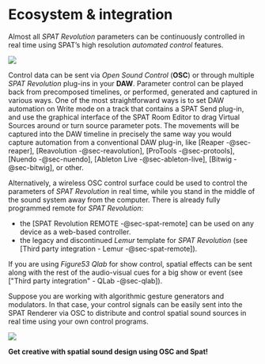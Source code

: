 # Ecosystem & integration

Almost all _SPAT Revolution_ parameters can be continuously controlled in real time using SPAT's high resolution _automated control_ features.

![](https://media.githubusercontent.com/media/FLUX-SE/doc_images/main/SpatR/ThirdParty/ReaperAutomation2.png)

Control data can be sent via _Open Sound Control_ (**OSC**) or through multiple _SPAT Revolution_ plug-ins in your **DAW**. 
Parameter control can be played back from precomposed timelines, or performed, generated and captured in various ways.
One of the most straightforward ways is to set DAW automation on Write mode on a track that contains a SPAT Send plug-in, and use the graphical interface of the SPAT Room Editor to drag Virtual Sources around or turn source parameter pots.
The movements will be captured into the DAW timeline in precisely the same way you would capture automation from a conventional DAW plug-in, like [Reaper -@sec-reaper], [Reavolution -@sec-reavolution], [ProTools -@sec-protools], [Nuendo -@sec-nuendo], [Ableton Live -@sec-ableton-live], [Bitwig -@sec-bitwig], or other.

Alternatively, a wireless OSC control surface could be used to control the parameters of _SPAT Revolution_ in real time, while you stand in the middle of the sound system away from the computer.
There is already fully programmed remote for _SPAT Revolution_:

- the [SPAT Revolution REMOTE -@sec-spat-remote] can be used on any device as a web-based controller.
- the legacy and discontinued _Lemur_ template for _SPAT Revolution_ (see [Third party integration - Lemur -@sec-spat-remote]).

If you are using _Figure53 Qlab_ for show control, spatial effects can be sent along with the rest of the audio-visual cues for a big show or event (see ["Third party integration" - QLab -@sec-qlab]).

Suppose you are working with algorithmic gesture generators and modulators. In that case, your control signals can be easily sent into the SPAT Renderer via OSC to distribute and control spatial sound sources in real time using your own control programs.

![](https://media.githubusercontent.com/media/FLUX-SE/doc_images/main/SpatR/Generic/OSCIntegrationDiagram.png)

**Get creative with spatial sound design using OSC and Spat!**